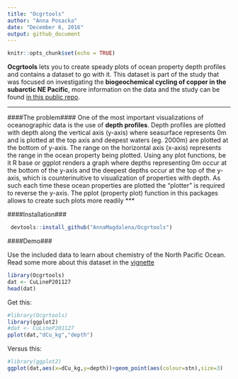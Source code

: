 ```yaml
---
title: "Ocgrtools"
author: "Anna Posacka"
date: "December 6, 2016"
output: github_document
---
```


```r
knitr::opts_chunk$set(echo = TRUE)
```

**Ocgrtools** lets you to create speady plots of ocean property depth profiles and contains a dataset to go with it. This dataset is part of the study that was focused on investigating the **biogeochemical cycling of copper in the subarctic NE Pacific**, more information on the data and the study can be found [in this public repo](https://github.com/AnnaMagdalena/DCu_LineP-Subarctic-Pacific).

***
####The problem####
One of the most important visualizations of oceanographic data is the use of **depth profiles**. Depth profiles are plotted with depth along the vertical axis (y-axis) where seasurface represents 0m and is plotted at the top axis and deepest waters (eg. 2000m) are plotted at the bottom of y-axis. The range on the horizontal axis (x-axis) represents the range in the ocean property being plotted. Using any plot functions, be it R base or ggplot renders a graph where depths representing 0m occur at the bottom of the y-axis and the deepest depths occur at the top of the y-axis, which is counterinuitive to visualization of properties with depth. As such each time these ocean properties are plotted the "plotter" is required to reverse the y-axis. The pplot (property plot) function in this packages allows to create such plots more readily
***

####Installation###

```r
 devtools::install_github("AnnaMagdalena/Ocgrtools")
```

####Demo###

Use the included data to learn about chemistry of the North Pacific Ocean. Read some more about this dataset in the [vignette](https://github.com/AnnaMagdalena/Ocgrtools/blob/master/vignettes/Ocgrtools.Rmd)

```r
library(Ocgrtools)
dat <- CuLineP201127
head(dat)
```

Get this:
```r
#library(Ocgrtools)
library(ggplot2)
#dat <- CuLineP201127
pplot(dat,"dCu_kg","depth")
```

Versus this:

```r
#library(ggplot2)
ggplot(dat,aes(x=dCu_kg,y=depth))+geom_point(aes(colour=stn),size=3)
```


